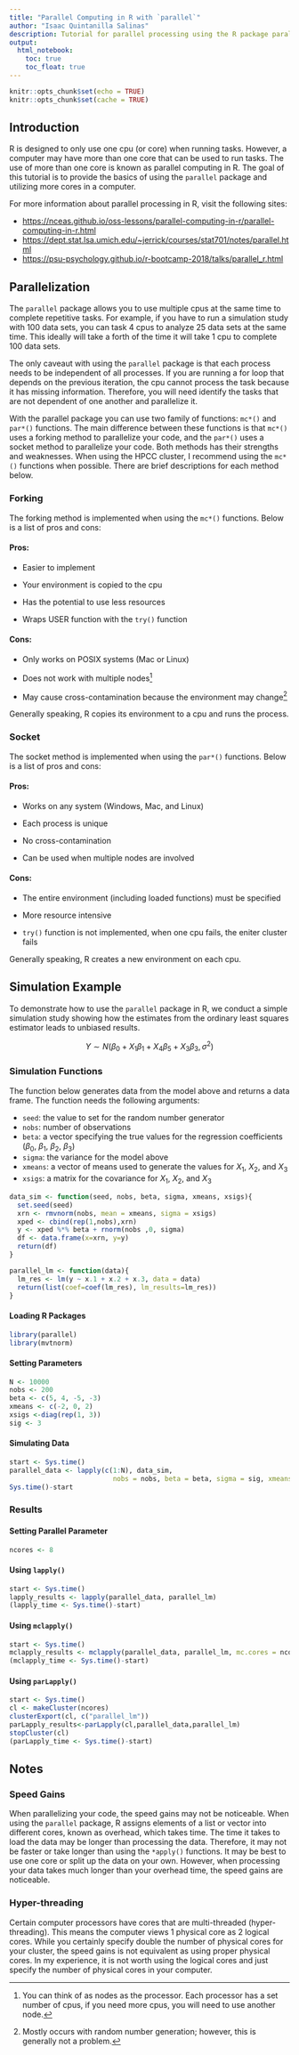 ```yaml
---
title: "Parallel Computing in R with `parallel`"
author: "Isaac Quintanilla Salinas"
description: Tutorial for parallel processing using the R package parallel.
output: 
  html_notebook:
    toc: true
    toc_float: true
---
```


```r
knitr::opts_chunk$set(echo = TRUE)
knitr::opts_chunk$set(cache = TRUE)
```

## Introduction

R is designed to only use one cpu (or core) when running tasks. However, a computer may have more than one core that can be used to run tasks. The use of more than one core is known as parallel computing in R. The goal of this tutorial is to provide the basics of using the `parallel` package and utilizing more cores in a computer.

For more information about parallel processing in R, visit the following sites:

 - [https://nceas.github.io/oss-lessons/parallel-computing-in-r/parallel-computing-in-r.html](https://nceas.github.io/oss-lessons/parallel-computing-in-r/parallel-computing-in-r.html)
 - [https://dept.stat.lsa.umich.edu/~jerrick/courses/stat701/notes/parallel.html](https://dept.stat.lsa.umich.edu/~jerrick/courses/stat701/notes/parallel.html)
 - [https://psu-psychology.github.io/r-bootcamp-2018/talks/parallel_r.html](https://psu-psychology.github.io/r-bootcamp-2018/talks/parallel_r.html)

## Parallelization

The `parallel` package allows you to use multiple cpus at the same time to complete repetitive tasks. For example, if you have to run a simulation study with 100 data sets, you can task 4 cpus to analyze 25 data sets at the same time. This ideally will take a forth of the time it will take 1 cpu to complete 100 data sets.

The only caveaut with using the `parallel` package is that each process needs to be independent of all processes. If you are running a for loop that depends on the previous iteration, the cpu cannot process the task because it has missing information. Therefore, you will need identify the tasks that are not dependent of one another and parallelize it.

With the parallel package you can use two family of functions: `mc*()` and `par*()` functions. The main difference between these functions is that `mc*()` uses a forking method to parallelize your code, and the `par*()` uses a socket method to parallelize your code. Both methods has their strengths and weaknesses. When using the HPCC cluster, I recommend using the `mc*()` functions when possible. There are brief descriptions for each method below.

### Forking

The forking method is implemented when using the `mc*()` functions. Below is a list of pros and cons:

#### Pros:

- Easier to implement

- Your environment is copied to the cpu

- Has the potential to use less resources

- Wraps USER function with the `try()` function

#### Cons:

- Only works on POSIX systems (Mac or Linux)

- Does not work with multiple nodes^[You can think of as nodes as the processor. Each processor has a set number of cpus, if you need more cpus, you will need to use another node.]

- May cause cross-contamination because the environment may change^[Mostly occurs with random number generation; however, this is generally not a problem.]

Generally speaking, R copies its environment to a cpu and runs the process.


### Socket

The socket method is implemented when using the `par*()` functions. Below is a list of pros and cons:

#### Pros:

- Works on any system (Windows, Mac, and Linux)

- Each process is unique

- No cross-contamination

- Can be used when multiple nodes are involved

#### Cons:


- The entire environment (including loaded functions) must be specified

- More resource intensive

- `try()` function is not implemented, when one cpu fails, the eniter cluster fails

Generally speaking, R creates a new environment on each cpu.


## Simulation Example

To demonstrate how to use the `parallel` package in R, we conduct a simple simulation study showing how the estimates from the ordinary least squares estimator leads to unbiased results. 

$$
Y \sim N(\beta_0+X_1\beta_1+X_4\beta_5+X_3\beta_3,\sigma^2)
$$


### Simulation Functions

The function below generates data from the model above and returns a data frame. The function needs the following arguments:

 - `seed`: the value to set for the random number generator
 - `nobs`: number of observations
 - `beta`: a vector specifying the true values for the regression coefficients ($\beta_0$, $\beta_1$, $\beta_2$, $\beta_3$)
 - `sigma`: the variance for the model above
 - `xmeans`: a vector of means used to generate the values for $X_1$, $X_2$, and $X_3$
 - `xsigs`: a matrix for the covariance for $X_1$, $X_2$, and $X_3$

```r
data_sim <- function(seed, nobs, beta, sigma, xmeans, xsigs){
  set.seed(seed)
  xrn <- rmvnorm(nobs, mean = xmeans, sigma = xsigs)
  xped <- cbind(rep(1,nobs),xrn)
  y <- xped %*% beta + rnorm(nobs ,0, sigma)
  df <- data.frame(x=xrn, y=y)
  return(df)
}
```



```r
parallel_lm <- function(data){
  lm_res <- lm(y ~ x.1 + x.2 + x.3, data = data)
  return(list(coef=coef(lm_res), lm_results=lm_res))
}
```

#### Loading R Packages

```r
library(parallel)
library(mvtnorm)
```



#### Setting Parameters

```r
N <- 10000
nobs <- 200
beta <- c(5, 4, -5, -3)
xmeans <- c(-2, 0, 2)
xsigs <-diag(rep(1, 3))
sig <- 3
```

#### Simulating Data

```r
start <- Sys.time()
parallel_data <- lapply(c(1:N), data_sim,
                          nobs = nobs, beta = beta, sigma = sig, xmeans = xmeans, xsigs = xsigs)
Sys.time()-start
```

### Results

#### Setting Parallel Parameter

```r
ncores <- 8
```

#### Using `lapply()`

```r
start <- Sys.time()
lapply_results <- lapply(parallel_data, parallel_lm)
(lapply_time <- Sys.time()-start)
```

#### Using `mclapply()`

```r
start <- Sys.time()
mclapply_results <- mclapply(parallel_data, parallel_lm, mc.cores = ncores)
(mclapply_time <- Sys.time()-start)
```

#### Using `parLapply()`

```r
start <- Sys.time()
cl <- makeCluster(ncores)
clusterExport(cl, c("parallel_lm"))
parLapply_results<-parLapply(cl,parallel_data,parallel_lm)
stopCluster(cl)
(parLapply_time <- Sys.time()-start)
```
## Notes

### Speed Gains

When parallelizing your code, the speed gains may not be noticeable. When using the `parallel` package, R assigns elements of a list or vector into different cores, known as overhead, which takes time. The time it takes to load the data may be longer than processing the data. Therefore, it may not be faster or take longer than using the `*apply()` functions.  It may be best to use one core or split up the data on your own. However, when processing your data takes much longer than your overhead time, the speed gains are noticeable.

### Hyper-threading

Certain computer processors have cores that are multi-threaded (hyper-threading). This means the computer views 1 physical core as 2 logical cores. While you certainly specify double the number of physical cores for your cluster, the speed gains is not equivalent as using proper physical cores. In my experience, it is not worth using the logical cores and just specify the number of physical cores in your computer. 


